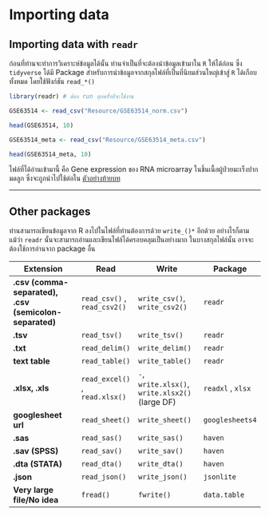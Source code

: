 # **Importing data**

## Importing data with `readr`

ก่อนที่ท่านจะทำการวิเคราะห์ข้อมูลได้นั้น ท่านจำเป็นที่จะต้องนำข้อมูลเข้ามาใน `R` ให้ได้ก่อน ซึ่ง `tidyverse` ได้มี Package สำหรับการนำข้อมูลจากสกุลไฟล์ที่เป็นที่นิยมส่วนใหญ่เข้าสู่ `R` ได้เกือบทั้งหมด โดยใช้ฟังก์ชัน `read_*()`

```r
library(readr) # ต้อง run ทุกครั้งที่จะใช้งาน

GSE63514 <- read_csv("Resource/GSE63514_norm.csv")

head(GSE63514, 10) 

GSE63514_meta <- read_csv("Resource/GSE63514_meta.csv")

head(GSE63514_meta, 10)
```

ไฟล์ที่ได้อ่านเข้ามานี้ คือ Gene expression ของ RNA microarray ในชิ้นเนื้อผู้ป่วยมะเร็งปากมดลูก ซึ่งจะถูกนำไปใช้ต่อใน [ตัวอย่างท้ายบท](#GSE63514)

------------------------------------------------------------------------

## Other packages

ท่านสามารถเขียนข้อมูลจาก R ลงไปในไฟล์ที่ท่านต้องการด้วย `write_()*` อีกด้วย อย่างไรก็ตาม แม้ว่า `readr` นั้นจะสามารถอ่านและเขียนไฟล์ได้ครอบคลุมเป็นอย่างมาก ในบางสกุลไฟล์นั้น อาจจะต้องใช้การอ่านจาก package อื่น

| Extension                                              | Read                           | Write                                           | Package           |
|----------------------|---------------|--------------------|---------------|
| **.csv (comma-separated), .csv (semicolon-separated)** | `read_csv()` , `read_csv2()`   | `write_csv()`, `write_csv2()`                   | `readr`           |
| **.tsv**                                               | `read_tsv()`                   | `write_tsv()`                                   | `readr`           |
| **.txt**                                               | `read_delim()`                 | `write_delim()`                                 | `readr`           |
| **text table**                                         | `read_table()`                 | `write_table()`                                 | `readr`           |
| **.xlsx, .xls**                                        | `read_excel()` , `read.xlsx()` | `-`, `write.xlsx()`, `write.xlsx2()` (large DF) | `readxl` , `xlsx` |
| **googlesheet url**                                    | `read_sheet()`                 | `write_sheet()`                                 | `googlesheets4`   |
| **.sas**                                               | `read_sas()`                   | `write_sas()`                                   | `haven`           |
| **.sav (SPSS)**                                        | `read_sav()`                   | `write_sav()`                                   | `haven`           |
| **.dta (STATA)**                                       | `read_dta()`                   | `write_dta()`                                   | `haven`           |
| **.json**                                              | `read_json()`                  | `write_json()`                                  | `jsonlite`        |
| **Very large file/No idea**                            | `fread()`                      | `fwrite()`                                      | `data.table`      |

